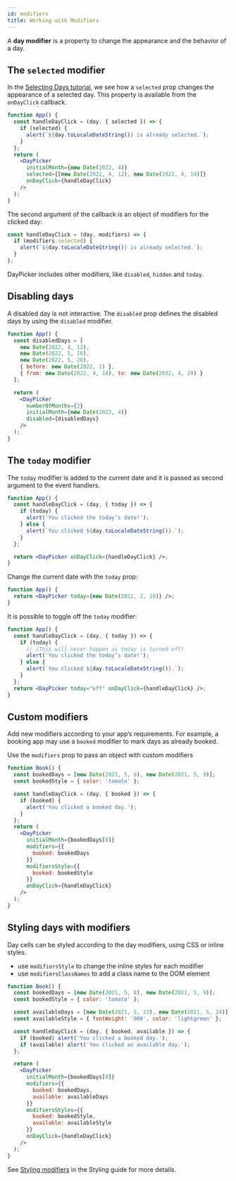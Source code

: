 ```yaml
---
id: modifiers
title: Working with Modifiers
---
```


A **day modifier** is a property to change the appearance and the behavior of a
day.

## The `selected` modifier

In the [Selecting Days tutorial](selecting-days), we see how a `selected` prop
changes the appearance of a selected day. This property is available from the
`onDayClick` callback.

```jsx {2,3,10} showOutput
function App() {
  const handleDayClick = (day, { selected }) => {
    if (selected) {
      alert(`${day.toLocaleDateString()} is already selected.`);
    }
  };
  return (
    <DayPicker
      initialMonth={new Date(2022, 4)}
      selected={[new Date(2022, 4, 12), new Date(2022, 4, 14)]}
      onDayClick={handleDayClick}
    />
  );
}
```

The second argument of the callback is an object of modifiers for the clicked
day:

```jsx
const handleDayClick = (day, modifiers) => {
  if (modifiers.selected) {
    alert(`${day.toLocaleDateString()} is already selected.`);
  }
};
```

DayPicker includes other modifiers, like `disabled`, `hidden` and `today`.

## Disabling days

A disabled day is not interactive. The `disabled` prop defines the disabled days
by using the `disabled` modifier.

```jsx {7-13} showOutput open=no
function App() {
  const disabledDays = [
    new Date(2022, 4, 12),
    new Date(2022, 5, 10),
    new Date(2022, 5, 20),
    { before: new Date(2022, 1) },
    { from: new Date(2022, 4, 18), to: new Date(2022, 4, 29) }
  ];

  return (
    <DayPicker
      numberOfMonths={2}
      initialMonth={new Date(2022, 4)}
      disabled={disabledDays}
    />
  );
}
```

## The `today` modifier

The `today` modifier is added to the current date and it is passed as second
argument to the event handlers.

```jsx showOutput open=no
function App() {
  const handleDayClick = (day, { today }) => {
    if (today) {
      alert('You clicked the today’s date!');
    } else {
      alert(`You clicked ${day.toLocaleDateString()}.`);
    }
  };

  return <DayPicker onDayClick={handleDayClick} />;
}
```

Change the current date with the `today` prop:

```jsx showOutput open=no
function App() {
  return <DayPicker today={new Date(2022, 2, 18)} />;
}
```

It is possible to toggle off the `today` modifier:

```jsx showOutput open=no
function App() {
  const handleDayClick = (day, { today }) => {
    if (today) {
      // (This will never happen as today is turned off)
      alert('You clicked the today’s date!');
    } else {
      alert(`You clicked ${day.toLocaleDateString()}.`);
    }
  };
  return <DayPicker today="off" onDayClick={handleDayClick} />;
}
```

## Custom modifiers

Add new modifiers according to your app’s requirements. For example, a booking
app may use a `booked` modifier to mark days as already booked.

Use the `modifiers` prop to pass an object with custom modifiers

```jsx showOutput open=no
function Book() {
  const bookedDays = [new Date(2021, 5, 8), new Date(2021, 5, 9)];
  const bookedStyle = { color: 'tomato' };

  const handleDayClick = (day, { booked }) => {
    if (booked) {
      alert('You clicked a booked day.');
    }
  };
  return (
    <DayPicker
      initialMonth={bookedDays[0]}
      modifiers={{
        booked: bookedDays
      }}
      modifiersStyle={{
        booked: bookedStyle
      }}
      onDayClick={handleDayClick}
    />
  );
}
```

## Styling days with modifiers

Day cells can be styled according to the day modifiers, using CSS or inline
styles.

- use `modifiersStyle` to change the inline styles for each modifier
- use `modifiersClassNames` to add a class name to the DOM element

```jsx showOutput open=no
function Book() {
  const bookedDays = [new Date(2021, 5, 8), new Date(2021, 5, 9)];
  const bookedStyle = { color: 'tomato' };

  const availableDays = [new Date(2021, 5, 23), new Date(2021, 5, 24)];
  const availableStyle = { fontWeight: '900', color: 'lightgreen' };

  const handleDayClick = (day, { booked, available }) => {
    if (booked) alert('You clicked a booked day.');
    if (available) alert('You clicked an available day.');
  };

  return (
    <DayPicker
      initialMonth={bookedDays[0]}
      modifiers={{
        booked: bookedDays,
        available: availableDays
      }}
      modifiersStyles={{
        booked: bookedStyle,
        available: availableStyle
      }}
      onDayClick={handleDayClick}
    />
  );
}
```

See [Styling modifiers](../basics/styling#styling-modifiers) in the
Styling guide for more details.
